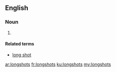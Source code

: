 ==English==

===Noun===
{{head|en|plural}}

# {{plural of|longshot|lang=en|nocat=1}}

====Related terms====
* [[long shot]]

[[ar:longshots]]
[[fr:longshots]]
[[ku:longshots]]
[[my:longshots]]
